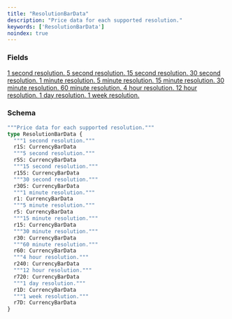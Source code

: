 ```yaml
---
title: "ResolutionBarData"
description: "Price data for each supported resolution."
keywords: ['ResolutionBarData']
noindex: true
---
```


### Fields

<a href="/api-reference/types/currencybardata">
  <ResponseField name="r1S" type="CurrencyBarData">
    1 second resolution.
  </ResponseField>
</a>

<a href="/api-reference/types/currencybardata">
  <ResponseField name="r5S" type="CurrencyBarData">
    5 second resolution.
  </ResponseField>
</a>

<a href="/api-reference/types/currencybardata">
  <ResponseField name="r15S" type="CurrencyBarData">
    15 second resolution.
  </ResponseField>
</a>

<a href="/api-reference/types/currencybardata">
  <ResponseField name="r30S" type="CurrencyBarData">
    30 second resolution.
  </ResponseField>
</a>

<a href="/api-reference/types/currencybardata">
  <ResponseField name="r1" type="CurrencyBarData">
    1 minute resolution.
  </ResponseField>
</a>

<a href="/api-reference/types/currencybardata">
  <ResponseField name="r5" type="CurrencyBarData">
    5 minute resolution.
  </ResponseField>
</a>

<a href="/api-reference/types/currencybardata">
  <ResponseField name="r15" type="CurrencyBarData">
    15 minute resolution.
  </ResponseField>
</a>

<a href="/api-reference/types/currencybardata">
  <ResponseField name="r30" type="CurrencyBarData">
    30 minute resolution.
  </ResponseField>
</a>

<a href="/api-reference/types/currencybardata">
  <ResponseField name="r60" type="CurrencyBarData">
    60 minute resolution.
  </ResponseField>
</a>

<a href="/api-reference/types/currencybardata">
  <ResponseField name="r240" type="CurrencyBarData">
    4 hour resolution.
  </ResponseField>
</a>

<a href="/api-reference/types/currencybardata">
  <ResponseField name="r720" type="CurrencyBarData">
    12 hour resolution.
  </ResponseField>
</a>

<a href="/api-reference/types/currencybardata">
  <ResponseField name="r1D" type="CurrencyBarData">
    1 day resolution.
  </ResponseField>
</a>

<a href="/api-reference/types/currencybardata">
  <ResponseField name="r7D" type="CurrencyBarData">
    1 week resolution.
  </ResponseField>
</a>

### Schema


```graphql 
"""Price data for each supported resolution."""
type ResolutionBarData {
  """1 second resolution."""
  r1S: CurrencyBarData
  """5 second resolution."""
  r5S: CurrencyBarData
  """15 second resolution."""
  r15S: CurrencyBarData
  """30 second resolution."""
  r30S: CurrencyBarData
  """1 minute resolution."""
  r1: CurrencyBarData
  """5 minute resolution."""
  r5: CurrencyBarData
  """15 minute resolution."""
  r15: CurrencyBarData
  """30 minute resolution."""
  r30: CurrencyBarData
  """60 minute resolution."""
  r60: CurrencyBarData
  """4 hour resolution."""
  r240: CurrencyBarData
  """12 hour resolution."""
  r720: CurrencyBarData
  """1 day resolution."""
  r1D: CurrencyBarData
  """1 week resolution."""
  r7D: CurrencyBarData
}
```
